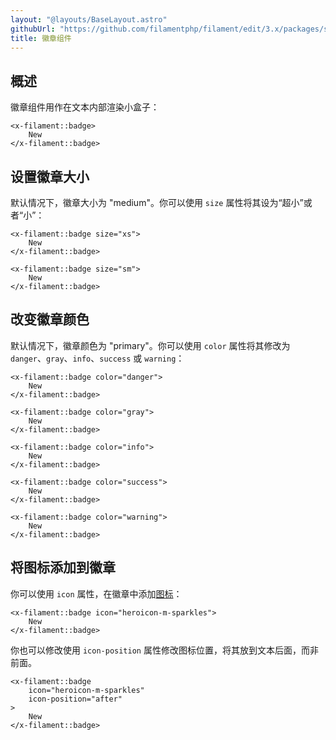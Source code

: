 ```yaml
---
layout: "@layouts/BaseLayout.astro"
githubUrl: "https://github.com/filamentphp/filament/edit/3.x/packages/support/docs/09-blade-components/02-badge.md"
title: 徽章组件
---
```


## 概述

徽章组件用作在文本内部渲染小盒子：

```blade
<x-filament::badge>
    New
</x-filament::badge>
```

## 设置徽章大小

默认情况下，徽章大小为 "medium"。你可以使用 `size` 属性将其设为“超小”或者“小”：

```blade
<x-filament::badge size="xs">
    New
</x-filament::badge>

<x-filament::badge size="sm">
    New
</x-filament::badge>
```

## 改变徽章颜色

默认情况下，徽章颜色为 "primary"。你可以使用 `color` 属性将其修改为 `danger`、`gray`、`info`、`success` 或 `warning`：

```blade
<x-filament::badge color="danger">
    New
</x-filament::badge>

<x-filament::badge color="gray">
    New
</x-filament::badge>

<x-filament::badge color="info">
    New
</x-filament::badge>

<x-filament::badge color="success">
    New
</x-filament::badge>

<x-filament::badge color="warning">
    New
</x-filament::badge>
```

## 将图标添加到徽章

你可以使用 `icon` 属性，在徽章中添加[图标](https://blade-ui-kit.com/blade-icons?set=1#search)：

```blade
<x-filament::badge icon="heroicon-m-sparkles">
    New
</x-filament::badge>
```

你也可以修改使用 `icon-position` 属性修改图标位置，将其放到文本后面，而非前面。

```blade
<x-filament::badge
    icon="heroicon-m-sparkles"
    icon-position="after"
>
    New
</x-filament::badge>
```
